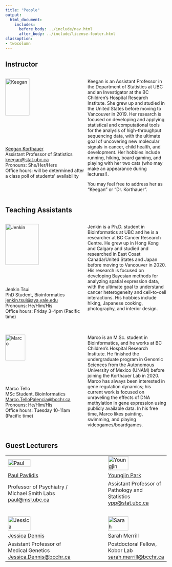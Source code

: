 ```yaml
---
title: "People"
output:
  html_document:
    includes:
      before_body: ../include/nav.html
      after_body: ../include/license-footer.html
classoption:
- twocolumn
---
```



## Instructor

:::: {style="display: grid; grid-template-columns: 1fr 1fr; grid-column-gap: 10px;"}

::: {}
![Keegan](peoplePics/Keegan_shot.jpg){width=55%}
<br>[Keegan Korthauer](https://kkorthauer.org/)
<br>Assistant Professor of Statistics
<br><keegan@stat.ubc.ca>
<br>Pronouns: She/Her/Hers
<br>Office hours: will be determined after a class poll of students' availability
:::


::: {}
Keegan is an Assistant Professor in the Department of Statistics at UBC and an Investigator at the BC Children's Hospital Research Institute. She grew up and studied in the United States before moving to Vancouver in 2019. Her research is focused on developing and applying statistical and computational tools for the analysis of high-throughput sequencing data, with the ultimate goal of uncovering new molecular signals in cancer, child health, and development. Her hobbies include running, hiking, board gaming, and playing with her two cats (who may make an appearance during lectures!). 

You may feel free to address her as "Keegan" or "Dr. Korthauer". 
:::

::::



## Teaching Assistants 

:::: {style="display: grid; grid-template-columns: 1fr 1fr; grid-column-gap: 10px;"}

::: {}
![Jenkin](peoplePics/jenkinTsui.jpg){width=65%}
<br>Jenkin Tsui
<br>PhD Student, Bioinformatics
<br><jenkin.tsui@aya.yale.edu>
<br>Pronouns: He/Him/His
<br>Office hours: Friday 3-4pm (Pacific time)
:::


::: {}
Jenkin is a Ph.D. student in Bioinformatics at UBC and he is a researcher at BC Cancer Research Centre. He grew up in Hong Kong and Calgary and studied and researched in East Coast Canada/United States and Japan before moving to Vancouver in 2020. His research is focused on developing Bayesian methods for analyzing spatial expression data, with the ultimate goal to understand cancer heterogeneity and cell-to-cell interactions. His hobbies include hiking, Japanese cooking, photography, and interior design.
:::

::::

&nbsp;

:::: {style="display: grid; grid-template-columns: 1fr 1fr; grid-column-gap: 10px;"}

::: {}
![Marco](peoplePics/marcoTello.jpg){width=50%}
<br>Marco Tello
<br>MSc Student, Bioinformatics
<br><Marco.TelloPalencia@bcchr.ca>
<br>Pronouns: He/Him/His
<br>Office hours: Tuesday 10-11am (Pacific time)
:::


::: {}
Marco is an M.Sc. student in Bioinformatics, and he works at BC Children's Hospital Research Institute. He finished the undergraduate program in Genomic Sciences from the Autonomous University of Mexico (UNAM) before joining the Korthauer Lab in 2020. Marco has always been interested in gene regulation dynamics; his current work is focused on unraveling the effects of DNA methylation in gene expression using publicly available data. In his free time, Marco likes painting, swimming, and playing videogames/boardgames.
:::

::::

## Guest Lecturers
|  |   |  |
|---------------|---------------|---------------|
| ![Paul](peoplePics/paulPavlidis.jpg){width=60%} | | ![Youngjin](peoplePics/youngjinPark.png){width=60%} |
|  [Paul Pavlidis](https://pavlab.msl.ubc.ca/)  | | [Youngjin Park](https://ypark.github.io/) |
|  Professor of Psychiatry / Michael Smith Labs <paul@msl.ubc.ca> | | Assistant Professor of Pathology and Statistics <ypp@stat.ubc.ca> |
|  &nbsp; |  &nbsp; | &nbsp;  |
 | ![Jessica](peoplePics/jessicaDennis.jpg){width=60%} | | ![Sarah](peoplePics/sarahMerrill.jpg){width=60%}  |
 | [Jessica Dennis](www.dennislab.ca) | |  Sarah Merrill |
 |  Assistant Professor of Medical Genetics <Jessica.Dennis@bcchr.ca> | |  Postdoctoral Fellow, Kobor Lab  <sarah.merrill@bcchr.ca> |



